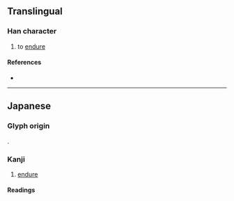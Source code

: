 {{character info}}
==Translingual==

===Han character===
{{Han char|rn=61|rad=心|as=05|sn=8|four=|canj=PINE|ids=⿰忄永}}

# to [[endure]]

====References====
* {{Han ref|kx=0383.111|dkj=10513|dj=0713.020|hdz=42287.131|uh=603A|ud=24634}}

----

==Japanese==

===Glyph origin===
{{ja-etym-kokuji}}.

===Kanji===
{{ja-kanji|grade=|rs=心05}}

# [[endure]]

====Readings====
{{ja-readings
|kun=こら-える<こら-へる, しの-ぶ, た-える<た-へる
}}